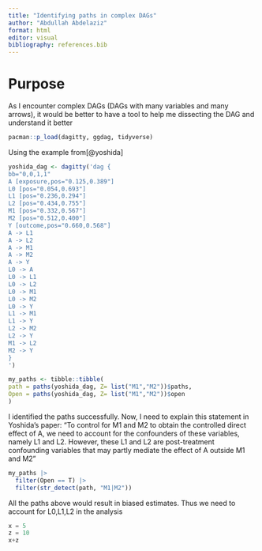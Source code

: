 ```yaml
---
title: "Identifying paths in complex DAGs"
author: "Abdullah Abdelaziz"
format: html
editor: visual
bibliography: references.bib
---
```


# Purpose

As I encounter complex DAGs (DAGs with many variables and many arrows), it would be better to have a tool to help me dissecting the DAG and understand it better

```r
pacman::p_load(dagitty, ggdag, tidyverse)
```

Using the example from[@yoshida]

```r
yoshida_dag <- dagitty('dag {
bb="0,0,1,1"
A [exposure,pos="0.125,0.389"]
L0 [pos="0.054,0.693"]
L1 [pos="0.236,0.294"]
L2 [pos="0.434,0.755"]
M1 [pos="0.332,0.567"]
M2 [pos="0.512,0.400"]
Y [outcome,pos="0.660,0.568"]
A -> L1
A -> L2
A -> M1
A -> M2
A -> Y
L0 -> A
L0 -> L1
L0 -> L2
L0 -> M1
L0 -> M2
L0 -> Y
L1 -> M1
L1 -> Y
L2 -> M2
L2 -> Y
M1 -> L2
M2 -> Y
}
')

my_paths <- tibble::tibble(
path = paths(yoshida_dag, Z= list("M1","M2"))$paths,
Open = paths(yoshida_dag, Z= list("M1","M2"))$open
)

```

I identified the paths successfully. Now, I need to explain this statement in Yoshida's paper: "To control for M1 and M2 to obtain the controlled direct effect of A, we need to account for the confounders of these variables, namely L1 and L2. However, these L1 and L2 are post-treatment confounding variables that may partly mediate the effect of A outside M1 and M2"

```r
my_paths |> 
  filter(Open == T) |> 
  filter(str_detect(path, "M1|M2"))
```

All the paths above would result in biased estimates. Thus we need to account for L0,L1,L2 in the analysis

```python
x = 5
z = 10
x+z
```


